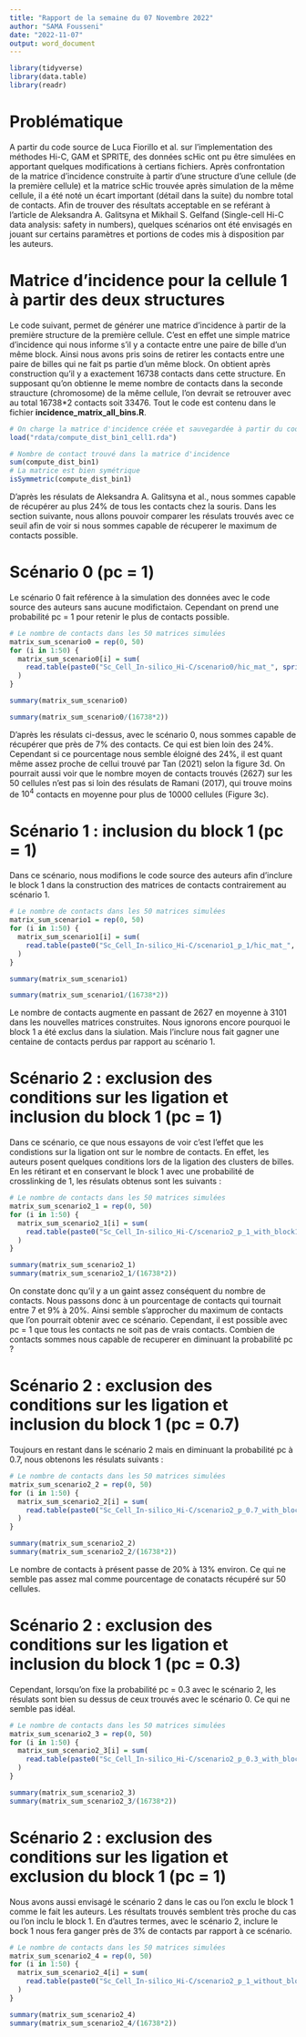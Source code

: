 ```yaml
---
title: "Rapport de la semaine du 07 Novembre 2022"
author: "SAMA Fousseni"
date: "2022-11-07"
output: word_document
---
```


```r
library(tidyverse)
library(data.table)
library(readr)
```

# Problématique
A partir du code source de Luca Fiorillo et al. sur l'implementation des méthodes Hi-C, GAM et SPRITE, des données scHic ont pu être simulées en apportant quelques modifications à certians fichiers. Après confrontation de la matrice d'incidence construite à partir d'une structure d'une cellule (de la première cellule) et la matrice scHic trouvée après simulation de la même cellule, il a été noté un écart important (détail dans la suite) du nombre total de contacts.
Afin de trouver des résultats acceptable en se reférant à l'article de Aleksandra A. Galitsyna et Mikhail S. Gelfand (Single-cell Hi-C data analysis: safety in numbers), quelques scénarios ont été envisagés en jouant sur certains paramètres et portions de codes mis à disposition par les auteurs.

# Matrice d'incidence pour la cellule 1 à partir des deux structures
Le code suivant, permet de générer une matrice d'incidence à partir de la première structure de la première cellule. C'est en effet une simple matrice d'incidence qui nous informe s'il y a contacte entre une paire de bille d'un même block. Ainsi nous avons pris soins de retirer les contacts entre une paire de billes qui ne fait ps partie d'un même block.
On obtient après construction qu'il y a exactement 16738 contacts dans cette structure. En supposant qu'on obtienne le meme nombre de contacts dans la seconde straucture (chromosome) de la même cellule, l'on devrait se retrouver avec au total 16738\*2 contacts soit 33476. Tout le code est contenu dans le fichier **incidence_matrix_all_bins.R**.

```r
# On charge la matrice d'incidence créée et sauvegardée à partir du code du fichier incidence_matrix_all_bins.R
load("rdata/compute_dist_bin1_cell1.rda")

# Nombre de contact trouvé dans la matrice d'incidence
sum(compute_dist_bin1)
# La matrice est bien symétrique
isSymmetric(compute_dist_bin1)

```


D'après les résulats de Aleksandra A. Galitsyna et al., nous sommes capable de récupérer au plus 24% de tous les contacts chez la souris. Dans les section suivante, nous allons pouvoir comparer les résulats trouvés avec ce seuil afin de voir si nous sommes capable de récuperer le maximum de contacts possible.

# Scénario 0 (pc = 1)

Le scénario 0 fait reférence à la simulation des données avec le code source des auteurs sans aucune modifictaion. Cependant on prend une probabilité pc = 1 pour retenir le plus de contacts possible.

```r

# Le nombre de contacts dans les 50 matrices simulées
matrix_sum_scenario0 = rep(0, 50)
for (i in 1:50) {
  matrix_sum_scenario0[i] = sum(
    read.table(paste0("Sc_Cell_In-silico_Hi-C/scenario0/hic_mat_", sprintf("%03d", i), ".txt"), quote="\"", comment.char="", stringsAsFactors = FALSE)
  )
}

summary(matrix_sum_scenario0)

summary(matrix_sum_scenario0/(16738*2))
```

D'après les résulats ci-dessus, avec le scénario 0, nous sommes capable de récupérer que près de 7% des contacts. Ce qui est bien loin des 24%. Cependant si ce pourcentage nous semble éloigné des 24%, il est quant même assez proche de cellui trouvé par Tan (2021) selon la figure 3d. On pourrait aussi voir que le nombre moyen de contacts trouvés (2627) sur les 50 cellules n'est pas si loin des résulats de Ramani (2017), qui trouve moins de $10^4$ contacts en moyenne pour plus de 10000 cellules (Figure 3c).

# Scénario 1 : inclusion du block 1 (pc = 1)

Dans ce scénario, nous modifions le code source des auteurs afin d'inclure le block 1 dans la construction des matrices de contacts contrairement au scénario 1.

```r

# Le nombre de contacts dans les 50 matrices simulées
matrix_sum_scenario1 = rep(0, 50)
for (i in 1:50) {
  matrix_sum_scenario1[i] = sum(
    read.table(paste0("Sc_Cell_In-silico_Hi-C/scenario1_p_1/hic_mat_", sprintf("%03d", i), ".txt"), quote="\"", comment.char="", stringsAsFactors = FALSE)
  )
}

summary(matrix_sum_scenario1)

summary(matrix_sum_scenario1/(16738*2))
```


Le nombre de contacts augmente en passant de 2627 en moyenne à 3101 dans les nouvelles matrices construites. Nous ignorons encore pourquoi le block 1 a été exclus dans la siulation. Mais l'inclure nous fait gagner une centaine de contacts perdus par rapport au scénario 1.

# Scénario 2 : exclusion des conditions sur les ligation et inclusion du block 1 (pc = 1)

Dans ce scénario, ce que nous essayons de voir c'est l'effet que les condistions sur la ligation ont sur le nombre de contacts. En effet, les auteurs posent quelques conditions lors de la ligation des clusters de billes. En les rétirant et en conservant le block 1 avec une probabilité de crosslinking de 1, les résulats obtenus sont les suivants :

```r

# Le nombre de contacts dans les 50 matrices simulées
matrix_sum_scenario2_1 = rep(0, 50)
for (i in 1:50) {
  matrix_sum_scenario2_1[i] = sum(
    read.table(paste0("Sc_Cell_In-silico_Hi-C/scenario2_p_1_with_block1/hic_mat_", sprintf("%03d", i), ".txt"), quote="\"", comment.char="", stringsAsFactors = FALSE)
  )
}

summary(matrix_sum_scenario2_1)
summary(matrix_sum_scenario2_1/(16738*2))
```

On constate donc qu'il y a un gaint assez conséquent du nombre de contacts. Nous passons donc à un pourcentage de contacts qui tournait entre 7 et 9% à 20%. Ainsi semble s'approcher du maximum de contacts que l'on pourrait obtenir avec ce scénario. Cependant, il est possible avec pc = 1 que tous les contacts ne soit pas de vrais contacts. Combien de contacts sommes nous capable de recuperer en diminuant la probabilité pc ?

# Scénario 2 : exclusion des conditions sur les ligation et inclusion du block 1 (pc = 0.7)

Toujours en restant dans le scénario 2 mais en diminuant la probabilité pc à 0.7, nous obtenons les résulats suivants :

```r

# Le nombre de contacts dans les 50 matrices simulées
matrix_sum_scenario2_2 = rep(0, 50)
for (i in 1:50) {
  matrix_sum_scenario2_2[i] = sum(
    read.table(paste0("Sc_Cell_In-silico_Hi-C/scenario2_p_0.7_with_block1/hic_mat_", sprintf("%03d", i), ".txt"), quote="\"", comment.char="", stringsAsFactors = FALSE)
  )
}

summary(matrix_sum_scenario2_2)
summary(matrix_sum_scenario2_2/(16738*2))
```

Le nombre de contacts à présent passe de 20% à 13% environ. Ce qui ne semble pas assez mal comme pourcentage de conatacts récupéré sur 50 cellules.

# Scénario 2 : exclusion des conditions sur les ligation et inclusion du block 1 (pc = 0.3)

Cependant, lorsqu'on fixe la probabilité pc = 0.3 avec le scénario 2, les résulats sont bien su dessus de ceux trouvés avec le scénario 0. Ce qui ne semble pas idéal.

```r

# Le nombre de contacts dans les 50 matrices simulées
matrix_sum_scenario2_3 = rep(0, 50)
for (i in 1:50) {
  matrix_sum_scenario2_3[i] = sum(
    read.table(paste0("Sc_Cell_In-silico_Hi-C/scenario2_p_0.3_with_block1/hic_mat_", sprintf("%03d", i), ".txt"), quote="\"", comment.char="", stringsAsFactors = FALSE)
  )
}

summary(matrix_sum_scenario2_3)
summary(matrix_sum_scenario2_3/(16738*2))
```

# Scénario 2 : exclusion des conditions sur les ligation et exclusion du block 1 (pc = 1)

Nous avons aussi envisagé le scénario 2 dans le cas ou l'on exclu le block 1 comme le fait les auteurs. Les résultats trouvés semblent très proche du cas ou l'on inclu le block 1. En d'autres termes, avec le scénario 2, inclure le bock 1 nous fera ganger près de 3% de contacts par rapport à ce scénario.

```r

# Le nombre de contacts dans les 50 matrices simulées
matrix_sum_scenario2_4 = rep(0, 50)
for (i in 1:50) {
  matrix_sum_scenario2_4[i] = sum(
    read.table(paste0("Sc_Cell_In-silico_Hi-C/scenario2_p_1_without_block1/hic_mat_", sprintf("%03d", i), ".txt"), quote="\"", comment.char="", stringsAsFactors = FALSE)
  )
}

summary(matrix_sum_scenario2_4)
summary(matrix_sum_scenario2_4/(16738*2))
```


